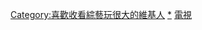 {{Userbox
  |border-c = #FF0000
  |border-s = 1
  |id-c     = #FF0000
  |id-s     = 11
  |id-fc    = #FFFF33
  |info-c   = #FF0088
  |info-s   = 8
  |info-fc  = #77FF00
  |id       = 綜藝玩很大
  |info     = 這個用戶喜歡收看[[綜藝玩很大]]節目。
  |nocat    = {{{nocat|}}}
}}<includeonly>
[[Category:喜歡收看綜藝玩很大的維基人]]
</includeonly><noinclude>
[[Category:喜歡收看綜藝玩很大的維基人|*]]
[[Category:媒體用戶框模板|電視]]
</noinclude>